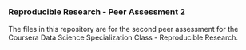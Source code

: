 ### Reproducible Research - Peer Assessment 2

The files in this repository are for the second peer assessment for the Coursera Data Science Specialization Class - Reproducible Research.
